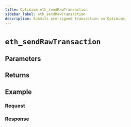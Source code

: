 ```yaml
---
title: Optimism eth_sendRawTransaction
sidebar_label: eth_sendRawTransaction
description: Submits pre-signed transaction on Optimism.
---
```




# `eth_sendRawTransaction`

<Description />

## Parameters


<Params />

## Returns


<Returns />

## Example


<Example />

### Request


<Request />

### Response


<Response />
